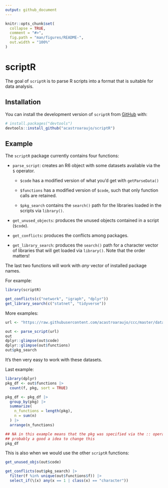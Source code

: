 ```yaml
---
output: github_document
---
```


<!-- README.md is generated from README.Rmd. Please edit that file -->

```r
knitr::opts_chunk$set(
  collapse = TRUE,
  comment = "#>",
  fig.path = "man/figures/README-",
  out.width = "100%"
)
```

# scriptR

<!-- badges: start -->

<!-- badges: end -->

The goal of `scriptR` is to parse R scripts into a format that is suitable for data analysis.

## Installation

You can install the development version of `scriptR` from [GitHub](https://github.com/) with:

``` r
# install.packages("devtools")
devtools::install_github("acastroaraujo/scriptR")
```

## Example

The `scriptR` package currently contains four functions:

-   `parse_script`: creates an R6 object with some datasets available via the `$` operator.

    -   `$code` has a modified version of what you'd get with `getParseData()`

    -   `$functions` has a modified version of `$code`, such that only function calls are retained.

    -   `$pkg_search` contains the `search()` path for the libraries loaded in the scripts via `library()`.

-   `get_unused_objects`: produces the unused objects contained in a script (`$code`).

-   `get_conflicts`: produces the conflicts among packages.

-   `get_library_search`: produces the `search()` path for a character vector of libraries that will get loaded via `library()`. Note that the order matters!

The last two functions will work with *any* vector of installed package names.

For example:

```r
library(scriptR)

get_conflicts(c("network", "igraph", "dplyr"))
get_library_search(c("statnet", "tidyverse"))
```

More examples:

```r
url <- "https://raw.githubusercontent.com/acastroaraujo/ccc/master/data-raw/04-docterms.R"

out <- parse_script(url)
out
dplyr::glimpse(out$code)
dplyr::glimpse(out$functions)
out$pkg_search
```

It's then very easy to work with these datasets.

Last example:

```r
library(dplyr)
pkg_df <- out$functions |>
  count(f, pkg, sort = TRUE)

pkg_df <- pkg_df |>
  group_by(pkg) |>
  summarize(
    n_functions = length(pkg),
    n = sum(n)
  ) |>
  arrange(n_functions)

## NA in this example means that the pkg was specified via the :: operator
## probably a good a idea to change this
pkg_df 
```

This is also when we would use the other `scriptR` functions:

```r
get_unused_objs(out$code)

get_conflicts(out$pkg_search) |> 
  filter(f %in% unique(out$functions$f)) |> 
  select_if(\(x) any(x == 1 | class(x) == "character"))
```
